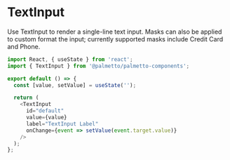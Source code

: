 
<Meta title="Components/TextInput/Codesandbox" />

# TextInput

Use TextInput to render a single-line text input. Masks can also be applied to custom format the input; currently supported masks include Credit Card and Phone.

```js codesandbox=palmetto-components
import React, { useState } from 'react';
import { TextInput } from '@palmetto/palmetto-components';

export default () => {
  const [value, setValue] = useState('');

  return (
    <TextInput
      id="default"
      value={value}
      label="TextInput Label"
      onChange={event => setValue(event.target.value)}
    />
  );
};
```
